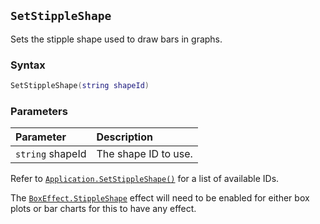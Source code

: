 ::: {.minipage data-latex="{\textwidth}"}
## `SetStippleShape`

Sets the stipple shape used to draw bars in graphs.

### Syntax {-}

``` .lua
SetStippleShape(string shapeId)
```

### Parameters {-}

**Parameter** | **Description**
| :-- | :-- |
| `string` shapeId | The shape ID to use. |

Refer to [`Application.SetStippleShape()`](#app-setstippleshape) for a list of available IDs.

:::: {.notesection data-latex=""}
The [`BoxEffect.StippleShape`](#boxeffect) effect will need to be enabled for either box plots or bar charts for this to have any effect.
::::
:::
